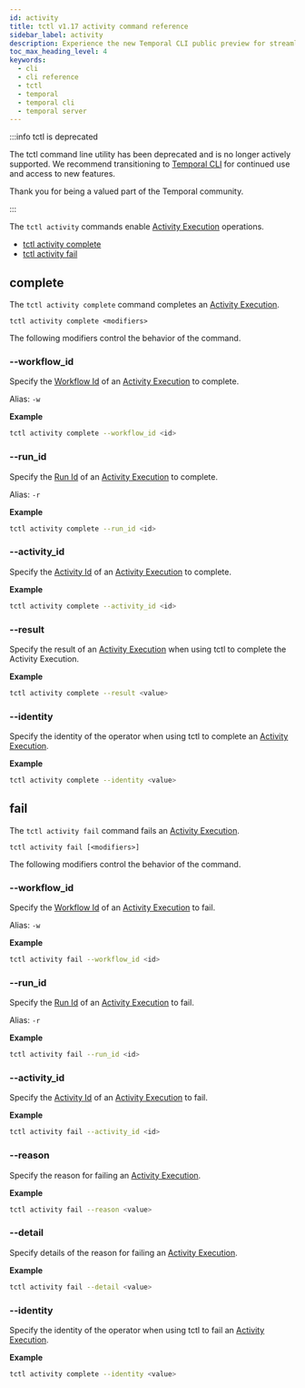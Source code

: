 ```yaml
---
id: activity
title: tctl v1.17 activity command reference
sidebar_label: activity
description: Experience the new Temporal CLI public preview for streamlined Workflow and Activity management. Utilize tctl commands like `complete` and `fail` with various modifiers for precise control.
toc_max_heading_level: 4
keywords:
  - cli
  - cli reference
  - tctl
  - temporal
  - temporal cli
  - temporal server
---
```


:::info tctl is deprecated

The tctl command line utility has been deprecated and is no longer actively supported.
We recommend transitioning to [Temporal CLI](/cli) for continued use and access to new features.

Thank you for being a valued part of the Temporal community.

:::

The `tctl activity` commands enable [Activity Execution](/activity-execution) operations.

- [tctl activity complete](#complete)
- [tctl activity fail](#fail)

## complete

The `tctl activity complete` command completes an [Activity Execution](/activity-execution).

`tctl activity complete <modifiers>`

The following modifiers control the behavior of the command.

### --workflow_id

Specify the [Workflow Id](/workflows#workflow-id) of an [Activity Execution](/activity-execution) to complete.

Alias: `-w`

**Example**

```bash
tctl activity complete --workflow_id <id>
```

### --run_id

Specify the [Run Id](/workflows#run-id) of an [Activity Execution](/activity-execution) to complete.

Alias: `-r`

**Example**

```bash
tctl activity complete --run_id <id>
```

### --activity_id

Specify the [Activity Id](/activities#activity-id) of an [Activity Execution](/activity-execution) to complete.

**Example**

```bash
tctl activity complete --activity_id <id>
```

### --result

Specify the result of an [Activity Execution](/activity-execution) when using tctl to complete the Activity Execution.

**Example**

```bash
tctl activity complete --result <value>
```

### --identity

Specify the identity of the operator when using tctl to complete an [Activity Execution](/activity-execution).

**Example**

```bash
tctl activity complete --identity <value>
```

## fail

The `tctl activity fail` command fails an [Activity Execution](/activity-execution).

`tctl activity fail [<modifiers>]`

The following modifiers control the behavior of the command.

### --workflow_id

Specify the [Workflow Id](/workflows#workflow-id) of an [Activity Execution](/activity-execution) to fail.

Alias: `-w`

**Example**

```bash
tctl activity fail --workflow_id <id>
```

### --run_id

Specify the [Run Id](/workflows#run-id) of an [Activity Execution](/activity-execution) to fail.

Alias: `-r`

**Example**

```bash
tctl activity fail --run_id <id>
```

### --activity_id

Specify the [Activity Id](/activities#activity-id) of an [Activity Execution](/activity-execution) to fail.

**Example**

```bash
tctl activity fail --activity_id <id>
```

### --reason

Specify the reason for failing an [Activity Execution](/activity-execution).

**Example**

```bash
tctl activity fail --reason <value>
```

### --detail

Specify details of the reason for failing an [Activity Execution](/activity-execution).

**Example**

```bash
tctl activity fail --detail <value>
```

### --identity

Specify the identity of the operator when using tctl to fail an [Activity Execution](/activity-execution).

**Example**

```bash
tctl activity complete --identity <value>
```
